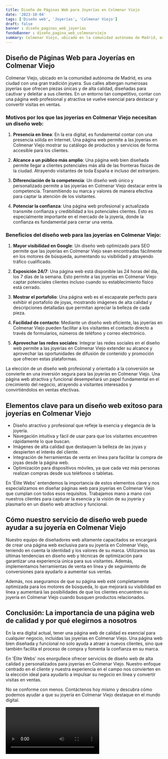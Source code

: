 ```yaml
---
title: Diseño de Páginas Web para Joyerías en Colmenar Viejo
date: '2023-10-04'
tags: ['Diseño web', 'Joyerías', 'Colmenar Viejo']
draft: false
banner : diseño_paginas_web_joyerías
fondoBanner : diseño_pagina_web_colmenarviejo
summary: Colmenar Viejo, ubicado en la comunidad autónoma de Madrid, es una ciudad con una gran tradición joyera. Sus calles albergan numerosas joyerías que ofrecen piezas únicas y de alta calidad, diseñadas para cautivar y deleitar a sus clientes. En un entorno tan competitivo, contar con una página web profesional y atractiva se vuelve esencial para destacar y convertir visitas en ventas.
---
```


## Diseño de Páginas Web para Joyerías en Colmenar Viejo

Colmenar Viejo, ubicado en la comunidad autónoma de Madrid, es una ciudad con una gran tradición joyera. Sus calles albergan numerosas joyerías que ofrecen piezas únicas y de alta calidad, diseñadas para cautivar y deleitar a sus clientes. En un entorno tan competitivo, contar con una página web profesional y atractiva se vuelve esencial para destacar y convertir visitas en ventas.

### Motivos por los que las joyerías en Colmenar Viejo necesitan un diseño web:

1. **Presencia en línea**: En la era digital, es fundamental contar con una presencia sólida en Internet. Una página web permite a las joyerías en Colmenar Viejo mostrar su catálogo de productos y servicios de forma accesible para los clientes.

2. **Alcance a un público más amplio**: Una página web bien diseñada permite llegar a clientes potenciales más allá de las fronteras físicas de la ciudad. Atrayendo visitantes de toda España e incluso del extranjero.

3. **Diferenciación de la competencia**: Un diseño web único y personalizado permite a las joyerías en Colmenar Viejo destacar entre la competencia. Transmitiendo su marca y valores de manera efectiva para captar la atención de los visitantes.

4. **Potenciar la confianza**: Una página web profesional y actualizada transmite confianza y credibilidad a los potenciales clientes. Esto es especialmente importante en el mercado de la joyería, donde la confianza es fundamental para cerrar una venta.

### Beneficios del diseño web para las joyerías en Colmenar Viejo:

1. **Mayor visibilidad en Google**: Un diseño web optimizado para SEO permite que las joyerías en Colmenar Viejo sean encontradas fácilmente en los motores de búsqueda, aumentando su visibilidad y atrayendo tráfico cualificado.

2. **Exposición 24/7**: Una página web está disponible las 24 horas del día, los 7 días de la semana. Esto permite a las joyerías en Colmenar Viejo captar potenciales clientes incluso cuando su establecimiento físico está cerrado.

3. **Mostrar el portafolio**: Una página web es el escaparate perfecto para exhibir el portafolio de joyas, mostrando imágenes de alta calidad y descripciones detalladas que permitan apreciar la belleza de cada pieza.

4. **Facilidad de contacto**: Mediante un diseño web eficiente, las joyerías en Colmenar Viejo pueden facilitar a los visitantes el contacto directo a través de formularios, números de teléfono y correo electrónico.

5. **Aprovechar las redes sociales**: Integrar las redes sociales en el diseño web permite a las joyerías en Colmenar Viejo extender su alcance y aprovechar las oportunidades de difusión de contenido y promoción que ofrecen estas plataformas.

La elección de un diseño web profesional y orientado a la conversión se convierte en una inversión segura para las joyerías en Colmenar Viejo. Una página web atractiva y funcional desempeñará un papel fundamental en el crecimiento del negocio, atrayendo a visitantes interesados y convirtiéndolos en ventas efectivas.

<GifSeo />

<Cta />

## Elementos clave para un diseño web exitoso para joyerías en Colmenar Viejo

- Diseño atractivo y profesional que refleje la esencia y elegancia de la joyería.
- Navegación intuitiva y fácil de usar para que los visitantes encuentren rápidamente lo que buscan.
- Imágenes de alta calidad que destaquen la belleza de las joyas y despierten el interés del cliente.
- Integración de herramientas de venta en línea para facilitar la compra de joyas desde la página web.
- Optimización para dispositivos móviles, ya que cada vez más personas realizan compras desde sus teléfonos o tabletas.

En 'Élite Webs' entendemos la importancia de estos elementos clave y nos especializamos en diseñar páginas web para joyerías en Colmenar Viejo que cumplan con todos esos requisitos. Trabajamos mano a mano con nuestros clientes para capturar la esencia y la visión de su joyería y plasmarlo en un diseño web atractivo y funcional.

## Cómo nuestro servicio de diseño web puede ayudar a su joyería en Colmenar Viejo

Nuestro equipo de diseñadores web altamente capacitados se encargará de crear una página web exclusiva para su joyería en Colmenar Viejo, teniendo en cuenta la identidad y los valores de su marca. Utilizamos las últimas tendencias en diseño web y técnicas de optimización para garantizar una experiencia única para sus visitantes. Además, implementamos herramientas de venta en línea y de seguimiento de conversiones para ayudarlo a aumentar sus ventas.

Además, nos aseguramos de que su página web esté completamente optimizada para los motores de búsqueda, lo que mejorará su visibilidad en línea y aumentará las posibilidades de que los clientes encuentren su joyería en Colmenar Viejo cuando busquen productos relacionados.

## Conclusión: La importancia de una página web de calidad y por qué elegirnos a nosotros

En la era digital actual, tener una página web de calidad es esencial para cualquier negocio, incluidas las joyerías en Colmenar Viejo. Una página web bien diseñada y funcional no solo ayuda a atraer a nuevos clientes, sino que también facilita el proceso de compra y fomenta la confianza en su marca.

En 'Élite Webs' nos enorgullece ofrecer servicios de diseño web de alta calidad y personalizados para joyerías en Colmenar Viejo. Nuestro enfoque centrado en el cliente y nuestra experiencia en el campo nos convierten en la elección ideal para ayudarlo a impulsar su negocio en línea y convertir visitas en ventas.

No se conforme con menos. Contáctenos hoy mismo y descubra cómo podemos ayudar a que su joyería en Colmenar Viejo destaque en el mundo digital.

<Video />

<CtaBot job='Joyerías' city='Colmenar Viejo'/>

<Gmaps query='Colmenar Viejo+españa+maps' />